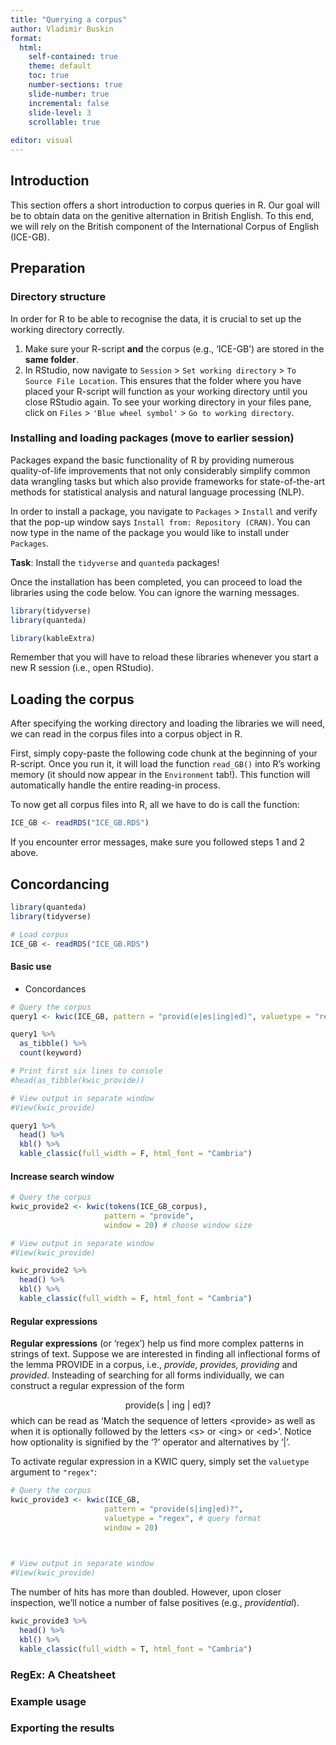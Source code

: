 ```yaml
---
title: "Querying a corpus"
author: Vladimir Buskin
format:
  html:
    self-contained: true
    theme: default
    toc: true
    number-sections: true
    slide-number: true
    incremental: false
    slide-level: 3
    scrollable: true
    
editor: visual
---
```


## Introduction

This section offers a short introduction to corpus queries in R. Our
goal will be to obtain data on the genitive alternation in British
English. To this end, we will rely on the British component of the
International Corpus of English (ICE-GB).

## Preparation

### Directory structure

In order for R to be able to recognise the data, it is crucial to set up
the working directory correctly.

1.  Make sure your R-script **and** the corpus (e.g., 'ICE-GB') are
    stored in the **same folder**.
2.  In RStudio, now navigate to `Session` \> `Set working directory` \>
    `To Source File Location`. This ensures that the folder where you
    have placed your R-script will function as your working directory
    until you close RStudio again. To see your working directory in your
    files pane, click on `Files` \> `'Blue wheel symbol'` \>
    `Go to working directory`.

### Installing and loading packages (move to earlier session)

Packages expand the basic functionality of R by providing numerous
quality-of-life improvements that not only considerably simplify common
data wrangling tasks but which also provide frameworks for
state-of-the-art methods for statistical analysis and natural language
processing (NLP).

In order to install a package, you navigate to `Packages` \> `Install`
and verify that the pop-up window says
`Install from: Repository (CRAN)`. You can now type in the name of the
package you would like to install under `Packages`.

**Task**: Install the `tidyverse` and `quanteda` packages!

Once the installation has been completed, you can proceed to load the
libraries using the code below. You can ignore the warning messages.

```r

library(tidyverse)
library(quanteda)
```

```r

library(kableExtra)

```

Remember that you will have to reload these libraries whenever you start
a new R session (i.e., open RStudio).

## Loading the corpus

After specifying the working directory and loading the libraries we will
need, we can read in the corpus files into a corpus object in R.

First, simply copy-paste the following code chunk at the beginning of
your R-script. Once you run it, it will load the function `read_GB()`
into R's working memory (it should now appear in the `Environment`
tab!). This function will automatically handle the entire reading-in
process.

To now get all corpus files into R, all we have to do is call the
function:

```r


ICE_GB <- readRDS("ICE_GB.RDS")

```

If you encounter error messages, make sure you followed steps 1 and 2
above.

## Concordancing

```r
library(quanteda)
library(tidyverse)

# Load corpus
ICE_GB <- readRDS("ICE_GB.RDS")
```

#### Basic use

-   Concordances

```r

# Query the corpus
query1 <- kwic(ICE_GB, pattern = "provid(e|es|ing|ed)", valuetype = "regex")

query1 %>%
  as_tibble() %>% 
  count(keyword)

# Print first six lines to console
#head(as_tibble(kwic_provide))

# View output in separate window
#View(kwic_provide)
```

```r

query1 %>% 
  head() %>% 
  kbl() %>% 
  kable_classic(full_width = F, html_font = "Cambria")

```

#### Increase search window

```r

# Query the corpus
kwic_provide2 <- kwic(tokens(ICE_GB_corpus),
                     pattern = "provide",
                     window = 20) # choose window size

# View output in separate window
#View(kwic_provide)
```

```r

kwic_provide2 %>% 
  head() %>% 
  kbl() %>% 
  kable_classic(full_width = F, html_font = "Cambria")

```

#### Regular expressions

**Regular expressions** (or 'regex') help us find more complex patterns
in strings of text. Suppose we are interested in finding all
inflectional forms of the lemma PROVIDE in a corpus, i.e., *provide,
provides, providing* and *provided*. Insteading of searching for all
forms individually, we can construct a regular expression of the form

$$
\text{provide(s | ing | ed)?}
$$ which can be read as 'Match the sequence of letters \<provide\> as
well as when it is optionally followed by the letters \<s\> or \<ing\>
or \<ed\>'. Notice how optionality is signified by the '?' operator and
alternatives by '\|'.

To activate regular expression in a KWIC query, simply set the
`valuetype` argument to `"regex"`:

```r

# Query the corpus
kwic_provide3 <- kwic(ICE_GB,
                     pattern = "provide(s|ing|ed)?",
                     valuetype = "regex", # query format
                     window = 20)

                     

# View output in separate window
#View(kwic_provide)
```

The number of hits has more than doubled. However, upon closer
inspection, we'll notice a number of false positives (e.g.,
*providential*).

```r

kwic_provide3 %>% 
  head() %>% 
  kbl() %>% 
  kable_classic(full_width = T, html_font = "Cambria")

```

### RegEx: A Cheatsheet

### Example usage

### Exporting the results
